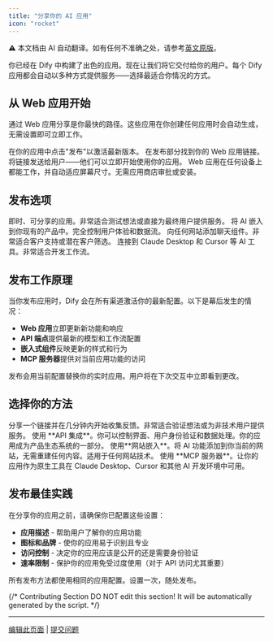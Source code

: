 ```yaml
---
title: "分享你的 AI 应用"
icon: "rocket"
---
```


<Note> ⚠️ 本文档由 AI 自动翻译。如有任何不准确之处，请参考[英文原版](/en/documentation/pages/publish/README)。</Note>

你已经在 Dify 中构建了出色的应用。现在让我们将它交付给你的用户。每个 Dify 应用都会自动以多种方式提供服务——选择最适合你情况的方式。

## 从 Web 应用开始

通过 Web 应用分享是你最快的路径。这些应用在你创建任何应用时会自动生成，无需设置即可立即工作。

<Steps>
  <Step title="点击发布">
    在你的应用中点击"发布"以激活最新版本。
  </Step>
  <Step title="复制 URL">
    在发布部分找到你的 Web 应用链接。
  </Step>
  <Step title="立即分享">
    将链接发送给用户——他们可以立即开始使用你的应用。
  </Step>
</Steps>

<Tip>
Web 应用在任何设备上都能工作，并自动适应屏幕尺寸。无需应用商店审批或安装。
</Tip>

## 发布选项

<CardGroup cols={2}>
  <Card title="Web 应用" icon="globe" href="chatflow-webapp">
    即时、可分享的应用。非常适合测试想法或直接为最终用户提供服务。
  </Card>
  <Card title="API 集成" icon="code" href="developing-with-apis">
    将 AI 嵌入到你现有的产品中。完全控制用户体验和数据流。
  </Card>
  <Card title="网站嵌入" icon="window" href="embedding-in-websites">
    向任何网站添加聊天组件。非常适合客户支持或潜在客户筛选。
  </Card>
  <Card title="MCP 服务器" icon="plug" href="publish-mcp">
    连接到 Claude Desktop 和 Cursor 等 AI 工具。非常适合开发工作流。
  </Card>
</CardGroup>

## 发布工作原理

当你发布应用时，Dify 会在所有渠道激活你的最新配置。以下是幕后发生的情况：

- **Web 应用**立即更新新功能和响应
- **API 端点**提供最新的模型和工作流配置
- **嵌入式组件**反映更新的样式和行为
- **MCP 服务器**提供对当前应用功能的访问

<Warning>
发布会用当前配置替换你的实时应用。用户将在下次交互中立即看到更改。
</Warning>

## 选择你的方法

<AccordionGroup>
  <Accordion title="我想直接发布">
    分享一个链接并在几分钟内开始收集反馈。非常适合验证想法或为非技术用户提供服务。
  </Accordion>
  
  <Accordion title="我正在构建一个产品">
    使用 **API 集成**。你可以控制界面、用户身份验证和数据处理。你的应用成为产品生态系统的一部分。
  </Accordion>
  
  <Accordion title="我有一个现有网站">
    使用**网站嵌入**。将 AI 功能添加到你当前的网站，无需重建任何内容。适用于任何网站技术。
  </Accordion>
  
  <Accordion title="我想要扩展 AI 工具">
    使用 **MCP 服务器**。让你的应用作为原生工具在 Claude Desktop、Cursor 和其他 AI 开发环境中可用。
  </Accordion>
</AccordionGroup>

## 发布最佳实践

在分享你的应用之前，请确保你已配置这些设置：

- **应用描述** - 帮助用户了解你的应用功能
- **图标和品牌** - 使你的应用易于识别且专业
- **访问控制** - 决定你的应用应该是公开的还是需要身份验证
- **速率限制** - 保护你的应用免受过度使用（对于 API 访问尤其重要）

<Check>
所有发布方法都使用相同的应用配置。设置一次，随处发布。
</Check>

{/*
Contributing Section
DO NOT edit this section!
It will be automatically generated by the script.
*/}

---

[编辑此页面](https://github.com/langgenius/dify-docs/edit/main/zh-hans/documentation/pages/publish/README.mdx) | [提交问题](https://github.com/langgenius/dify-docs/issues/new?template=docs.yml)

